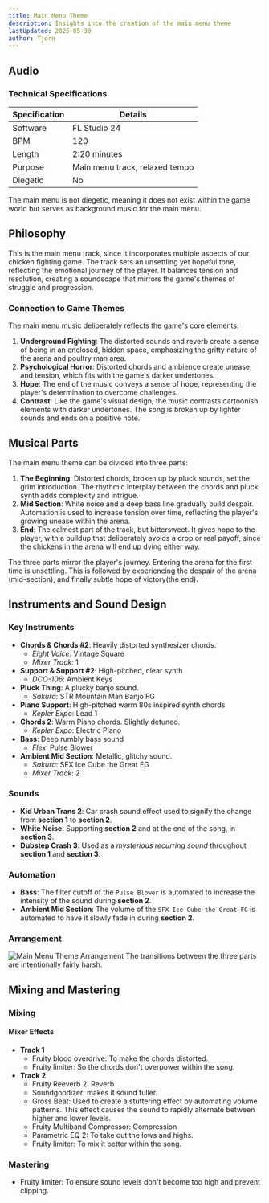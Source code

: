 ```yaml
---
title: Main Menu Theme
description: Insights into the creation of the main menu theme
lastUpdated: 2025-05-30
author: Tjorn
---
```



## Audio

<AudioPlayer
  src="/music/main-menu-song.mp3"
  title="Main Menu Music"
  description="The main menu theme sets the emotional tone for the game, blending distorted synths, plucky banjo, and deep bass to create a soundscape that is both unsettling and hopeful. This track introduces players to the world of underground chicken fighting, balancing tension and resolution to reflect the game's unique mix of psychological horror and determination."
/>

### Technical Specifications

| Specification | Details                        |
| ------------- | ------------------------------ |
| Software      | FL Studio 24                   |
| BPM           | 120                            |
| Length        | 2:20 minutes                   |
| Purpose       | Main menu track, relaxed tempo |
| Diegetic      | No                             |

The main menu is not diegetic, meaning it does not exist within the game world but serves as background music for the main menu.

## Philosophy

This is the main menu track, since it incorporates multiple aspects of our chicken fighting game. The track sets an unsettling yet hopeful tone, reflecting the emotional journey of the player. It balances tension and resolution, creating a soundscape that mirrors the game's themes of struggle and progression.

### Connection to Game Themes

The main menu music deliberately reflects the game's core elements:

1. **Underground Fighting**: The distorted sounds and reverb create a sense of being in an enclosed, hidden space, emphasizing the gritty nature of the arena and poultry man area.
2. **Psychological Horror**: Distorted chords and ambience create unease and tension, which fits with the game's darker undertones.
3. **Hope**: The end of the music conveys a sense of hope, representing the player's determination to overcome challenges.
4. **Contrast**: Like the game's visual design, the music contrasts cartoonish elements with darker undertones. The song is broken up by lighter sounds and ends on a positive note.

## Musical Parts

The main menu theme can be divided into three parts:

1. **The Beginning**: Distorted chords, broken up by pluck sounds, set the grim introduction. The rhythmic interplay between the chords and pluck synth adds complexity and intrigue.
2. **Mid Section**: White noise and a deep bass line gradually build despair. Automation is used to increase tension over time, reflecting the player's growing unease within the arena.
3. **End**: The calmest part of the track, but bittersweet. It gives hope to the player, with a buildup that deliberately avoids a drop or real payoff, since the chickens in the arena will end up dying either way.

The three parts mirror the player's journey. Entering the arena for the first time is unsettling. This is followed by experiencing the despair of the arena (mid-section), and finally subtle hope of victory(the end).

## Instruments and Sound Design

### Key Instruments

- **Chords & Chords #2**: Heavily distorted synthesizer chords.
  - _Eight Voice_: Vintage Square
  - _Mixer Track_: 1
- **Support & Support #2**: High-pitched, clear synth
  - _DCO-106_: Ambient Keys
- **Pluck Thing**: A plucky banjo sound.
  - _Sakura_: STR Mountain Man Banjo FG
- **Piano Support**: High-pitched warm 80s inspired synth chords
  - _Kepler Expo_: Lead 1
- **Chords 2**: Warm Piano chords. Slightly detuned.
  - _Kepler Expo_: Electric Piano
- **Bass**: Deep rumbly bass sound
  - _Flex_: Pulse Blower
- **Ambient Mid Section**: Metallic, glitchy sound.
  - _Sakura_: SFX Ice Cube the Great FG
  - _Mixer Track_: 2

### Sounds

- **Kid Urban Trans 2**: Car crash sound effect used to signify the change from **section 1** to **section 2**.
- **White Noise**: Supporting **section 2** and at the end of the song, in **section 3**.
- **Dubstep Crash 3**: Used as a _mysterious recurring sound_ throughout **section 1** and **section 3**.

### Automation

- **Bass**: The filter cutoff of the `Pulse Blower` is automated to increase the intensity of the sound during **section 2**.
- **Ambient Mid Section**: The volume of the `SFX Ice Cube the Great FG` is automated to have it slowly fade in during **section 2**.

### Arrangement

![Main Menu Theme Arrangement](../../../../../assets/fowl-play/art/music/main-menu/arrangement.png)
The transitions between the three parts are intentionally fairly harsh.

## Mixing and Mastering

### Mixing

#### Mixer Effects

- **Track 1**
  - Fruity blood overdrive: To make the chords distorted.
  - Fruity limiter: So the chords don't overpower within the song.
- **Track 2**
  - Fruity Reeverb 2: Reverb
  - Soundgoodizer: makes it sound fuller.
  - Gross Beat: Used to create a stuttering effect by automating volume patterns. This effect causes the sound to rapidly alternate between higher and lower levels.
  - Fruity Multiband Compressor: Compression
  - Parametric EQ 2: To take out the lows and highs.
  - Fruity limiter: To mix it better within the song.

### Mastering

- Fruity limiter: To ensure sound levels don't become too high and prevent clipping.
